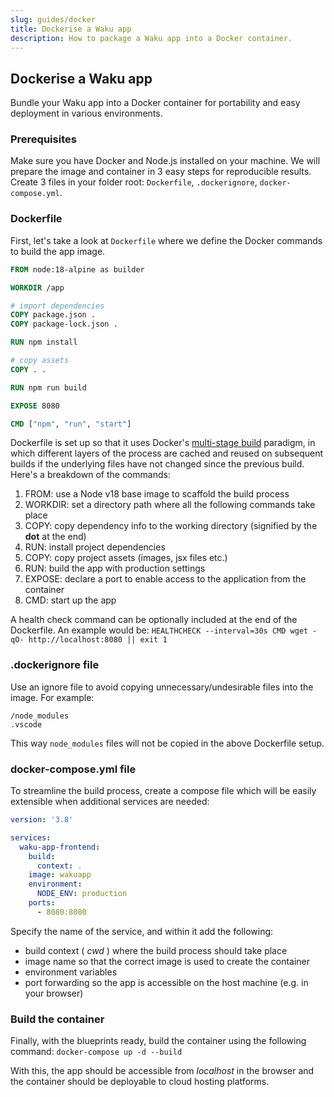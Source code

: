 ```yaml
---
slug: guides/docker
title: Dockerise a Waku app
description: How to package a Waku app into a Docker container.
---
```


## Dockerise a Waku app

Bundle your Waku app into a Docker container for portability and easy deployment in various environments.

### Prerequisites

Make sure you have Docker and Node.js installed on your machine. We will prepare the image and container in 3 easy steps for reproducible results. Create 3 files in your folder root: `Dockerfile`, `.dockerignore`, `docker-compose.yml`.

### Dockerfile

First, let's take a look at `Dockerfile` where we define the Docker commands to build the app image.

```dockerfile
FROM node:18-alpine as builder

WORKDIR /app

# import dependencies
COPY package.json .
COPY package-lock.json .

RUN npm install

# copy assets
COPY . .

RUN npm run build

EXPOSE 8080

CMD ["npm", "run", "start"]
```

Dockerfile is set up so that it uses Docker's [multi-stage build](https://docs.docker.com/build/building/multi-stage/) paradigm, in which different layers of the process are cached and reused on subsequent builds if the underlying files have not changed since the previous build. Here's a breakdown of the commands:

1. FROM: use a Node v18 base image to scaffold the build process
2. WORKDIR: set a directory path where all the following commands take place
3. COPY: copy dependency info to the working directory (signified by the **dot** at the end)
4. RUN: install project dependencies
5. COPY: copy project assets (images, jsx files etc.)
6. RUN: build the app with production settings
7. EXPOSE: declare a port to enable access to the application from the container
8. CMD: start up the app

A health check command can be optionally included at the end of the Dockerfile. An example would be:
`HEALTHCHECK --interval=30s CMD wget -qO- http://localhost:8080 || exit 1`

### .dockerignore file

Use an ignore file to avoid copying unnecessary/undesirable files into the image. For example:

```
/node_modules
.vscode
```

This way `node_modules` files will not be copied in the above Dockerfile setup.

### docker-compose.yml file

To streamline the build process, create a compose file which will be easily extensible when additional services are needed:

```yaml
version: '3.8'

services:
  waku-app-frontend:
    build:
      context: .
    image: wakuapp
    environment:
      NODE_ENV: production
    ports:
      - 8080:8080
```

Specify the name of the service, and within it add the following:

- build context ( _cwd_ ) where the build process should take place
- image name so that the correct image is used to create the container
- environment variables
- port forwarding so the app is accessible on the host machine (e.g. in your browser)

### Build the container

Finally, with the blueprints ready, build the container using the following command:
`docker-compose up -d --build`

With this, the app should be accessible from _localhost_ in the browser and the container should be deployable to cloud hosting platforms.

